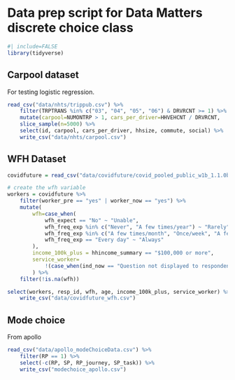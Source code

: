 # Data prep script for Data Matters discrete choice class

```r
#| include=FALSE
library(tidyverse)
```

## Carpool dataset

For testing logistic regression.

```r
read_csv("data/nhts/trippub.csv") %>%
    filter(TRPTRANS %in% c("03", "04", "05", "06") & DRVRCNT >= 1) %>%
    mutate(carpool=NUMONTRP > 1, cars_per_driver=HHVEHCNT / DRVRCNT,              commute=WHYTRP1S==10, social=WHYTRP1S==50, hhsize=HHSIZE, id=row_number()) %>%
    slice_sample(n=5000) %>%
    select(id, carpool, cars_per_driver, hhsize, commute, social) %>%
    write_csv("data/nhts/carpool.csv")
```

## WFH Dataset

```r
covidfuture = read_csv("data/covidfuture/covid_pooled_public_w1b_1.1.0b7.csv")
```

```r
# create the wfh variable
workers = covidfuture %>%
    filter(worker_pre == "yes" | worker_now == "yes") %>%
    mutate(
        wfh=case_when(
            wfh_expect == "No" ~ "Unable",
            wfh_freq_exp %in% c("Never", "A few times/year") ~ "Rarely",
            wfh_freq_exp %in% c("A few times/month", "Once/week", "A few times/week") ~ "Often",
            wfh_freq_exp == "Every day" ~ "Always"
        ),
        income_100k_plus = hhincome_summary == "$100,000 or more",
        service_worker=
            !(case_when(ind_now == "Question not displayed to respondent" ~ ind_pre, T ~ ind_now) %in% c("None of the above", "Seen but unanswered"))
        ) %>%
    filter(!is.na(wfh))

select(workers, resp_id, wfh, age, income_100k_plus, service_worker) %>%
    write_csv("data/covidfuture_wfh.csv")
```

## Mode choice

From apollo

```r
read_csv("data/apollo_modeChoiceData.csv") %>%
    filter(RP == 1) %>%
    select(-c(RP, SP, RP_journey, SP_task)) %>%
    write_csv("modechoice_apollo.csv")
```

